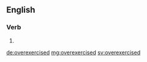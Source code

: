 ==English==

===Verb===
{{head|en}}

# {{en-past of|overexercise}}

[[de:overexercised]]
[[mg:overexercised]]
[[sv:overexercised]]